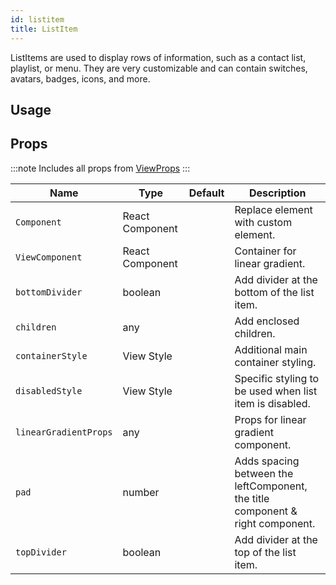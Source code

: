 ```yaml
---
id: listitem
title: ListItem
---
```



ListItems are used to display rows of information, such as a contact list, playlist, or menu.
They are very customizable and can contain switches, avatars, badges, icons, and more.

## Usage

<Usage />

## Props

:::note
Includes all props from [ViewProps](https://reactnative.dev/docs/view#props)
:::

<div class='table-responsive'>

| Name                  | Type            | Default | Description                                                                    |
| --------------------- | --------------- | ------- | ------------------------------------------------------------------------------ |
| `Component`           | React Component |         | Replace element with custom element.                                           |
| `ViewComponent`       | React Component |         | Container for linear gradient.                                                 |
| `bottomDivider`       | boolean         |         | Add divider at the bottom of the list item.                                    |
| `children`            | any             |         | Add enclosed children.                                                         |
| `containerStyle`      | View Style      |         | Additional main container styling.                                             |
| `disabledStyle`       | View Style      |         | Specific styling to be used when list item is disabled.                        |
| `linearGradientProps` | any             |         | Props for linear gradient component.                                           |
| `pad`                 | number          |         | Adds spacing between the leftComponent, the title component & right component. |
| `topDivider`          | boolean         |         | Add divider at the top of the list item.                                       |

</div>
